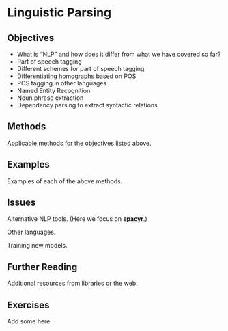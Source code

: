 # Linguistic Parsing {#sec-lms-linguistic-parsing}

## Objectives

-   What is "NLP" and how does it differ from what we have covered so far?
-   Part of speech tagging
-   Different schemes for part of speech tagging
-   Differentiating homographs based on POS
-   POS tagging in other languages
-   Named Entity Recognition
-   Noun phrase extraction
-   Dependency parsing to extract syntactic relations

## Methods

Applicable methods for the objectives listed above.

## Examples

Examples of each of the above methods.

## Issues

Alternative NLP tools. (Here we focus on **spacyr**.)

Other languages.

Training new models.

## Further Reading

Additional resources from libraries or the web.

## Exercises

Add some here.

